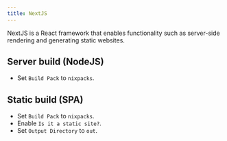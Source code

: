 ```yaml
---
title: NextJS
---
```


NextJS is a React framework that enables functionality such as server-side rendering and generating static websites.

## Server build (NodeJS)

- Set `Build Pack` to `nixpacks`.

## Static build (SPA)

- Set `Build Pack` to `nixpacks`.
- Enable `Is it a static site?`.
- Set `Output Directory` to `out`.
